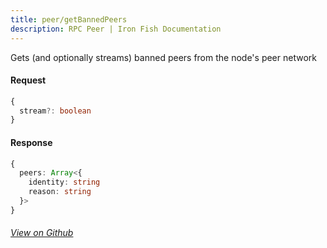 ```yaml
---
title: peer/getBannedPeers
description: RPC Peer | Iron Fish Documentation
---
```


Gets (and optionally streams) banned peers from the node's peer network

#### Request

```ts
{
  stream?: boolean
}
```

#### Response

```ts
{
  peers: Array<{
    identity: string
    reason: string
  }>
}
```

###### [View on Github](https://github.com/iron-fish/ironfish/blob/master/ironfish/src/rpc/routes/peer/getBannedPeers.ts)

